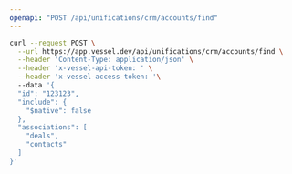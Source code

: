 ```yaml
---
openapi: "POST /api/unifications/crm/accounts/find"
---
```


<RequestExample>

```bash Request
curl --request POST \
  --url https://app.vessel.dev/api/unifications/crm/accounts/find \
  --header 'Content-Type: application/json' \
  --header 'x-vessel-api-token: ' \
  --header 'x-vessel-access-token: '\ 
  --data '{
  "id": "123123",
  "include": {
    "$native": false
  },
  "associations": [
    "deals",
    "contacts"
  ]
}'
```

</RequestExample>


      